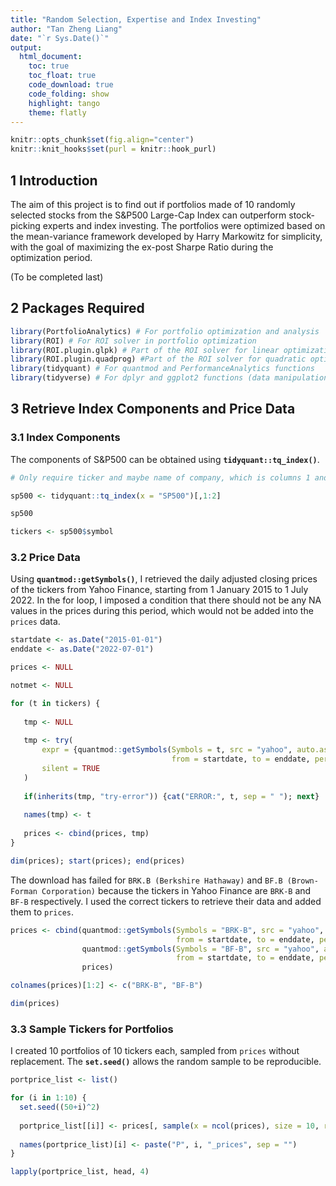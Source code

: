 ```yaml
---
title: "Random Selection, Expertise and Index Investing"
author: "Tan Zheng Liang"
date: "`r Sys.Date()`"
output: 
  html_document:
    toc: true
    toc_float: true
    code_download: true
    code_folding: show 
    highlight: tango
    theme: flatly
---
```


```r
knitr::opts_chunk$set(fig.align="center")
knitr::knit_hooks$set(purl = knitr::hook_purl)
```

## 1 Introduction

The aim of this project is to find out if portfolios made of 10 randomly selected stocks from the S&P500 Large-Cap Index can outperform stock-picking experts and index investing. The portfolios were optimized based on the mean-variance framework developed by Harry Markowitz for simplicity, with the goal of maximizing the ex-post Sharpe Ratio during the optimization period.

(To be completed last)

## 2 Packages Required

```r
library(PortfolioAnalytics) # For portfolio optimization and analysis
library(ROI) # For ROI solver in portfolio optimization
library(ROI.plugin.glpk) # Part of the ROI solver for linear optimization
library(ROI.plugin.quadprog) #Part of the ROI solver for quadratic optimization
library(tidyquant) # For quantmod and PerformanceAnalytics functions
library(tidyverse) # For dplyr and ggplot2 functions (data manipulation and plotting)
```

## 3 Retrieve Index Components and Price Data {.tabset .tabset-pills}

### 3.1 Index Components

The components of S&P500 can be obtained using **`tidyquant::tq_index()`**. 

```r
# Only require ticker and maybe name of company, which is columns 1 and 2 of query result

sp500 <- tidyquant::tq_index(x = "SP500")[,1:2]

sp500

tickers <- sp500$symbol
```

### 3.2 Price Data

Using **`quantmod::getSymbols()`**, I retrieved the daily adjusted closing prices of the tickers from Yahoo Finance, starting from 1 January 2015 to 1 July 2022. In the for loop, I imposed a condition that there should not be any NA values in the prices during this period, which would not be added into the `prices` data.

```r
startdate <- as.Date("2015-01-01")
enddate <- as.Date("2022-07-01")

prices <- NULL

notmet <- NULL

for (t in tickers) {
   
   tmp <- NULL
  
   tmp <- try(
       expr = {quantmod::getSymbols(Symbols = t, src = "yahoo", auto.assign = F, 
                                    from = startdate, to = enddate, periodicity = "daily")[,6]},
       silent = TRUE
   )
   
   if(inherits(tmp, "try-error")) {cat("ERROR:", t, sep = " "); next}
   
   names(tmp) <- t
   
   prices <- cbind(prices, tmp)
}

dim(prices); start(prices); end(prices)
```

The download has failed for `BRK.B (Berkshire Hathaway)` and `BF.B (Brown-Forman Corporation)` because the tickers in Yahoo Finance are `BRK-B` and `BF-B` respectively. I used the correct tickers to retrieve their data and added them to `prices`.

```r
prices <- cbind(quantmod::getSymbols(Symbols = "BRK-B", src = "yahoo", auto.assign = F, 
                                     from = startdate, to = enddate, periodicity = "daily")[,6],
                quantmod::getSymbols(Symbols = "BF-B", src = "yahoo", auto.assign = F, 
                                     from = startdate, to = enddate, periodicity = "daily")[,6],
                prices)

colnames(prices)[1:2] <- c("BRK-B", "BF-B")

dim(prices)
```

### 3.3 Sample Tickers for Portfolios

I created 10 portfolios of 10 tickers each, sampled from `prices` without replacement. The **`set.seed()`** allows the random sample to be reproducible.

```r
portprice_list <- list()

for (i in 1:10) {
  set.seed((50+i)^2)
  
  portprice_list[[i]] <- prices[, sample(x = ncol(prices), size = 10, replace = FALSE)]
  
  names(portprice_list)[i] <- paste("P", i, "_prices", sep = "")
}

lapply(portprice_list, head, 4)
```

















